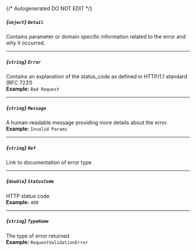 {/* Autogenerated DO NOT EDIT  */}
##### *{`object`}* `Detail`
Contains parameter or domain specific information related to the error and why it occurred.

---
##### *{`string`}* `Error`
Contains an explanation of the status_code as defined in HTTP/1.1 standard (RFC 7231)
<br/>
**Example:** `Bad Request`

---
##### *{`string`}* `Message`
A human\-readable message providing more details about the error.
<br/>
**Example:** `Invalid Params`

---
##### *{`string`}* `Ref`
Link to documentation of error type

---
##### *{`double`}* `StatusCode`
HTTP status code
<br/>
**Example:** `400`

---
##### *{`string`}* `TypeName`
The type of error returned
<br/>
**Example:** `RequestValidationError`


